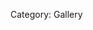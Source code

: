Category: Gallery

<script src="https://embed.github.com/view/3d/skalnik/secret-bear-clip/master/stl/clip.stl"></script>